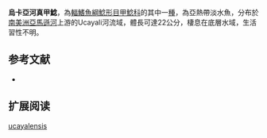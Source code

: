{{Speciesbox
| name = 烏卡亞河真甲鯰
| image = 
| image_width = 250px
| image_caption = 
| status = NE
| status_system = IUCN3.1
| genus = Loricariichthys
| species = ucayalensis
| authority = {{le|查爾斯·塔特·里根|Charles Tate Regan|Regan}}, 1913
| synonyms = 
}}

'''烏卡亞河真甲鯰'''，為[[輻鰭魚綱|輻鰭魚綱]][[鯰形目|鯰形目]][[甲鯰科|甲鯰科]]的其中一[[種|種]]，為亞熱帶淡水魚，分布於[[南美洲|南美洲]][[亞馬遜河|亞馬遜河]]上游的Ucayali河流域，體長可達22公分，棲息在底層水域，生活習性不明。
==参考文献==
*{{FishBase_species|genus=Loricariichthys|species=ucayalensis|year=2014|month=11}}

== 扩展阅读 ==
{{refbegin}}
{{wikispecies-inline|Loricariichthys ucayalensis|烏卡亞河真甲鯰}}
{{refend}}
{{Taxonbar|from=Q5577055}}

[[Category:真甲鯰屬|ucayalensis]]